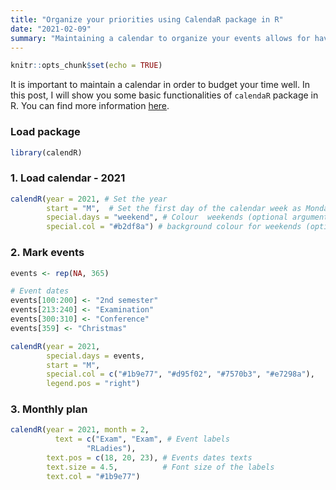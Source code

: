```yaml
---
title: "Organize your priorities using CalendaR package in R"
date: "2021-02-09"
summary: "Maintaining a calendar to organize your events allows for having more smooth and productive day. In this post, I will show you some basic functionalities in CalendaR package."
---
```


```r
knitr::opts_chunk$set(echo = TRUE)
```

It is important to maintain a calendar in order to budget your time well.  In this post, I will show you some basic functionalities of `calendaR` package in R. You can find more information [here](https://r-coder.com/calendar-plot-r/).

### Load package

```r
library(calendR)
```

### 1. Load calendar - 2021

```r
calendR(year = 2021, # Set the year
        start = "M",  # Set the first day of the calendar week as Monday (optional argument)
        special.days = "weekend", # Colour  weekends (optional argument)
        special.col = "#b2df8a") # background colour for weekends (optional arguments)
```


### 2. Mark events

```r
events <- rep(NA, 365)

# Event dates
events[100:200] <- "2nd semester"
events[213:240] <- "Examination"
events[300:310] <- "Conference"
events[359] <- "Christmas" 

calendR(year = 2021,
        special.days = events,
        start = "M", 
        special.col = c("#1b9e77", "#d95f02", "#7570b3", "#e7298a"),
        legend.pos = "right") 
```


### 3. Monthly plan

```r
calendR(year = 2021, month = 2,
          text = c("Exam", "Exam", # Event labels
                 "RLadies"), 
        text.pos = c(18, 20, 23), # Events dates texts 
        text.size = 4.5,          # Font size of the labels
        text.col = "#1b9e77")
```


